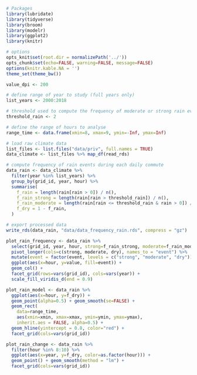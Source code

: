 ```r
# Packages
library(lubridate)
library(tidyverse)
library(broom)
library(modelr)
library(ggplot2)
library(knitr)

# options
opts_knit$set(root.dir = normalizePath('../'))
opts_chunk$set(echo=FALSE, warning=FALSE, message=FALSE)
options(knitr.kable.NA = '')
theme_set(theme_bw())

value_dpi <- 200
```

```r
# define range of year to study (full years only)
list_years <- 2000:2018

# threshold used to compute the frequency of moderate or strong rain events
threshold_rain <- 2

# define the range of hours to analyse
range_time <- data.frame(xmin=8, xmax=9, ymin=-Inf, ymax=Inf)

# load raw climate data
list_files <- list.files("data/priv", full.names = TRUE)
data_climate <- list_files %>% map_df(read_rds)

# compute frequency of rain events during each daily commute
data_rain <- data_climate %>% 
  filter(year %in% list_years) %>% 
  group_by(grid_id, year, hour) %>% 
  summarise(
    f_rain = length(rain[rain > 0]) / n(),
    f_rain_strong = length(rain[rain > threshold_rain]) / n(),
    f_rain_moderate = length(rain[rain <= threshold_rain & rain > 0]) / n(),
    f_dry = 1 - f_rain,
  )

# export processed data
write_rds(data_rain, "data/data_frequency_rain.rds", compress = "gz")
```

```r
plot_rain_frequency <- data_rain %>% 
  select(grid_id, year, hour, strong=f_rain_strong, moderate=f_rain_moderate, dry=f_dry) %>% 
  pivot_longer(cols=c(strong, moderate, dry), names_to = "event") %>% 
  mutate(event = factor(event, levels = c("strong", "moderate", "dry"))) %>% 
  ggplot(aes(x=hour, y=value, fill=event)) +
  geom_col() +
  facet_grid(rows=vars(grid_id), cols=vars(year)) + 
  scale_fill_viridis_d(end = 0.9)

plot_rain_model <- data_rain %>%
  ggplot(aes(x=hour, y=f_dry)) +
  geom_point(alpha=0.5) + geom_smooth(se=FALSE) +
  geom_rect(
    data=range_time,
    aes(xmin=xmin, xmax=xmax, ymin=ymin, ymax=ymax),
    inherit.aes = FALSE, alpha=0.5) +
  geom_hline(yintercept = 0.8, color="red") +
  facet_grid(cols=vars(grid_id))

plot_rain_change <- data_rain %>% 
  filter(hour %in% 8:10) %>% 
  ggplot(aes(x=year, y=f_dry, color=as.factor(hour))) +
  geom_point() + geom_smooth(method = "lm") +
  facet_grid(cols=vars(grid_id))

```

